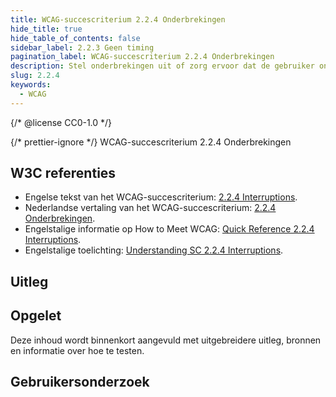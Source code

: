 ```yaml
---
title: WCAG-succescriterium 2.2.4 Onderbrekingen
hide_title: true
hide_table_of_contents: false
sidebar_label: 2.2.3 Geen timing
pagination_label: WCAG-succescriterium 2.2.4 Onderbrekingen
description: Stel onderbrekingen uit of zorg ervoor dat de gebruiker onderbrekingen kan uitzetten, behalve in noodsituaties.
slug: 2.2.4
keywords:
  - WCAG
---
```


{/* @license CC0-1.0 */}


{/* prettier-ignore */}
<WcagHeadingGroup level={1} conformanceLevel="Niveau AAA">WCAG-succescriterium 2.2.4 Onderbrekingen</WcagHeadingGroup>

## W3C referenties

- Engelse tekst van het WCAG-succescriterium: [<span lang="en">2.2.4 Interruptions</span>](https://www.w3.org/TR/WCAG22/#interruptions).
- Nederlandse vertaling van het WCAG-succescriterium: [2.2.4 Onderbrekingen](https://www.w3.org/Translations/WCAG22-nl/#onderbrekingen).
- Engelstalige informatie op <span lang="en">How to Meet WCAG</span>: [<span lang="en">Quick Reference 2.2.4 Interruptions</span>](https://www.w3.org/WAI/WCAG22/quickref/#interruptions).
- Engelstalige toelichting: [<span lang="en">Understanding SC 2.2.4 Interruptions</span>](https://www.w3.org/WAI/WCAG22/Understanding/interruptions.html).

## Uitleg

<Summary />

## Opgelet

Deze inhoud wordt binnenkort aangevuld met uitgebreidere uitleg, bronnen en informatie over hoe te testen.

## Gebruikersonderzoek

<CTAGebruikersonderzoek />

<WCAGFooterInfo />

